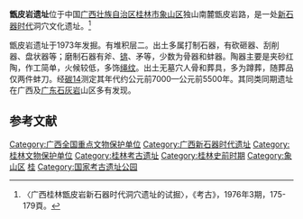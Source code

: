 {{coord|25|12|56|N|110|16|40|E|display=title|scale:10000}}
{{文物保护单位
| 级别 = 全国
| 名称 = 甑皮岩遗址
| 图片 = [[File:Guilin_Zengpiyan_Yizhi_2012.09.29_11-31-22.jpg|240px]]
| 所在 = [[广西壮族自治区|广西壮族自治区]][[桂林市|桂林市]]
| 分类 = 古遗址
| 时代 = [[新石器时代|新石器时代]]
| 编号 = 5-100
| 登录 = 2001年6月25日
}}
'''甑皮岩遗址'''位于中国[[广西壮族自治区|广西壮族自治区]][[桂林市|桂林市]][[象山区|象山区]]独山南麓甑皮岩路，是一处[[新石器时代|新石器时代]]洞穴文化遗址。<ref>〈广西桂林甑皮岩新石器时代洞穴遗址的试掘〉，《考古》，1976年3期，175-179頁。</ref>

甑皮岩遗址于1973年发掘。有堆积层二。出土多属打制石器，有砍砸器、刮削器、盘状器等；磨制石器有斧、[[锛|锛]]、矛等，少数为骨器和蚌器。陶器主要是夹砂红陶，作工简单，火候较低，多饰[[绳纹|绳纹]]。出土无墓穴人骨和葬具，多为蹲葬，随葬品仅两件蚌刀。经[[碳14|碳14]]测定其年代约公元前7000—公元前5500年。其同类同期遗址在广西及[[广东|广东]][[石灰岩|石灰岩]]山区多有发现。

{{Gallery
|title=
|footer=
|width=300
|height=
|lines=1
|File:Guilin Zengpiyan Yizhi 2012.09.29 11-33-30.jpg|甑皮岩遗址大门，远处为独山
|File:Guilin Zengpiyan Yizhi 2012.10.03 15-57-59.jpg|甑皮岩遗址
|File:Guilin Zengpiyan Yizhi 2012.10.03 15-55-45.jpg|甑皮岩遗址
|File:Guilin Zengpiyan Yizhi 2012.10.03 16-01-25.jpg|出土文物——穿孔石器（地层分期：第五期）
|File:Guilin Zengpiyan Yizhi 2012.10.03 16-08-34.jpg|出土文物——女性人头骨（地层分期：第五期）
|File:Guilin Zengpiyan Yizhi 2012.10.03 16-04-37.jpg|出土文物——蚌刀（地层分期：第四期）
}}
==参考文献==
{{commonscat|Zengpiyan Site}}
{{Reflist}}

{{广西壮族自治区全国重点文物保护单位}}
{{中华人民共和国国家考古遗址公园}}
{{Neolithic cultures of China}}

{{DEFAULTSORT:Zeng}}
[[Category:广西全国重点文物保护单位|Category:广西全国重点文物保护单位]]
[[Category:广西新石器时代遗址|Category:广西新石器时代遗址]]
[[Category:桂林文物保护单位|Category:桂林文物保护单位]]
[[Category:桂林考古遗址|Category:桂林考古遗址]]
[[Category:桂林史前时期|Category:桂林史前时期]]
[[Category:象山区|Category:象山区]]
[[Category:国家三级博物馆|桂]]
[[Category:国家考古遗址公园|Category:国家考古遗址公园]]
